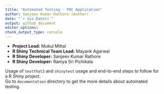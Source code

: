 ```yaml
---
title: "Automated Testing - POC Application"
author: Sanjeev Kumar Rathore (Author) - 
date: "`r Sys.Date()`"
output: github_document
editor_options: 
chunk_output_type: console
---
```


* **Project Lead:** Mukul Mittal
* **R Shiny Technical Team Lead:** Mayank Agarwal
* **R Shiny Developer:** Sanjeev Kumar Rathore
* **R Shiny Developer:** Ramya Sri Pichikala


Usage of `testthat2` and `shinytest` usage and end-to-end steps to follow for a R Shiny project.  
Go to `documentation` directory to get the more details about automated testing.
